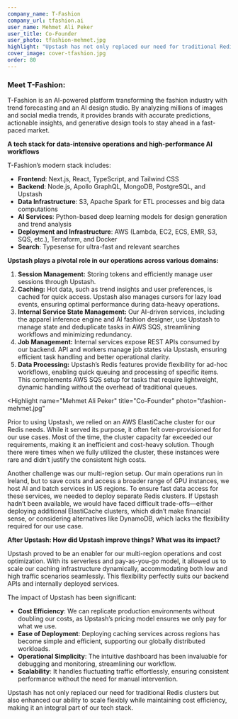 ```yaml
---
company_name: T-Fashion
company_url: tfashion.ai
user_name: Mehmet Ali Peker
user_title: Co-Founder
user_photo: tfashion-mehmet.jpg
highlight: "Upstash has not only replaced our need for traditional Redis clusters but also enhanced our ability to scale while maintaining cost efficiency, making it an integral part of our tech stack."
cover_image: cover-tfashion.jpg
order: 80
---
```


### Meet T-Fashion:

T-Fashion is an AI-powered platform transforming the fashion industry with trend forecasting and an AI design studio. By analyzing millions of images and social media trends, it provides brands with accurate predictions, actionable insights, and generative design tools to stay ahead in a fast-paced market.

**A tech stack for data-intensive operations and high-performance AI workflows**

T-Fashion’s modern stack includes:

- **Frontend**: Next.js, React, TypeScript, and Tailwind CSS
- **Backend**: Node.js, Apollo GraphQL, MongoDB, PostgreSQL, and Upstash
- **Data Infrastructure**: S3, Apache Spark for ETL processes and big data computations
- **AI Services**: Python-based deep learning models for design generation and trend analysis
- **Deployment and Infrastructure**: AWS (Lambda, EC2, ECS, EMR, S3, SQS, etc.), Terraform, and Docker
- **Search**: Typesense for ultra-fast and relevant searches

**Upstash plays a pivotal role in our operations across various domains:**
1. **Session Management:** Storing tokens and efficiently manage user sessions through Upstash.
2. **Caching:** Hot data, such as trend insights and user preferences, is cached for quick access. Upstash also manages cursors for lazy load events, ensuring optimal performance during data-heavy operations.
3. **Internal Service State Management:** Our AI-driven services, including the apparel inference engine and AI fashion designer, use Upstash to manage state and deduplicate tasks in AWS SQS, streamlining workflows and minimizing redundancy.
4. **Job Management:** Internal services expose REST APIs consumed by our backend. API and workers manage job states via Upstash, ensuring efficient task handling and better operational clarity.
5. **Data Processing:** Upstash’s Redis features provide flexibility for ad-hoc workflows, enabling quick queuing and processing of specific items. This complements AWS SQS setup for tasks that require lightweight, dynamic handling without the overhead of traditional queues.

<Highlight
  name="Mehmet Ali Peker"
  title="Co-Founder"
  photo="tfashion-mehmet.jpg"
>
Prior to using Upstash, we relied on an AWS ElastiCache cluster for our Redis needs. While it served its purpose, it often felt over-provisioned for our use cases. Most of the time, the cluster capacity far exceeded our requirements, making it an inefficient and cost-heavy solution. Though there were times when we fully utilized the cluster, these instances were rare and didn’t justify the consistent high costs.
</Highlight>

Another challenge was our multi-region setup. Our main operations run in Ireland, but to save costs and access a broader range of GPU instances, we host AI and batch services in US regions. To ensure fast data access for these services, we needed to deploy separate Redis clusters. If Upstash hadn’t been available, we would have faced difficult trade-offs—either deploying additional ElastiCache clusters, which didn’t make financial sense, or considering alternatives like DynamoDB, which lacks the flexibility required for our use case.

**After Upstash: How did Upstash improve things? What was its impact?**

Upstash proved to be an enabler for our multi-region operations and cost optimization. With its serverless and pay-as-you-go model, it allowed us to scale our caching infrastructure dynamically, accommodating both low and high traffic scenarios seamlessly. This flexibility perfectly suits our backend APIs and internally deployed services.

The impact of Upstash has been significant:

- **Cost Efficiency**: We can replicate production environments without doubling our costs, as Upstash’s pricing model ensures we only pay for what we use.
- **Ease of Deployment**: Deploying caching services across regions has become simple and efficient, supporting our globally distributed workloads.
- **Operational Simplicity**: The intuitive dashboard has been invaluable for debugging and monitoring, streamlining our workflow.
- **Scalability**: It handles fluctuating traffic effortlessly, ensuring consistent performance without the need for manual intervention.

Upstash has not only replaced our need for traditional Redis clusters but also enhanced our ability to scale flexibly while maintaining cost efficiency, making it an integral part of our tech stack.